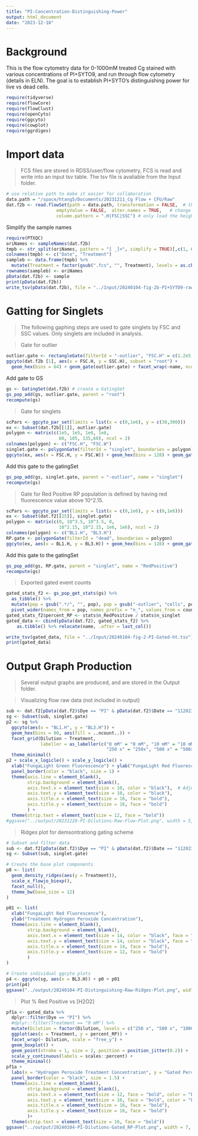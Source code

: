 ```yaml
---
title: "PI-Concentration-Distinguishing-Power"
output: html_document
date: "2023-12-18"
---
```


# Background
This is the flow cytometry data for 0-1000mM treated Cg stained with various concentrations of PI+SYTO9, and run through flow cytometry (details in ELN). The goal is to establish PI+SYTO's distinguishing power for live vs dead cells.

```r
require(tidyverse)
require(flowCore)
require(flowClust)
require(openCyto)
require(ggcyto)
require(cowplot)
require(ggrdiges)
```

# Import data
> FCS files are stored in RDSS/user/flow cytometry, FCS is read and write into an input tsv table. The tsv file is avaliable from the Input folder.

```r
# use relative path to make it easier for collaboration
data.path = "/space/htang5/Documents/20231211_Cg Flow + CFU/Raw"
dat.f2b <- read.flowSet(path = data.path, transformation = FALSE,  # the original values are already linearized. 
                   emptyValue = FALSE,  alter.names = TRUE,   # change parameter names to R format
                   column.pattern = ".H|FSC|SSC") # only load the height variables for the fluorescent parameters
```

Simplify the sample names

```r
require(PTXQC)
oriNames <- sampleNames(dat.f2b)
tmpb <- str_split(oriNames, pattern = "[ _]+", simplify = TRUE)[,c(1, 6)] 
colnames(tmpb) <- c("Date", "Treatment") 
sampleb <- data.frame(tmpb) %>% 
  mutate(Treatment = factor(gsub(".fcs", "", Treatment), levels = as.character(c(0, 20, 40, 60, 80, 100, 1000))) %>% paste(" mM", sep = "")) 
rownames(sampleb) <- oriNames
pData(dat.f2b) <- sample
print(pData(dat.f2b))
write_tsv(pData(dat.f2b), file = "../Input/20240104-fig-2b-PI+SYTO9-raw-data-ht.tsv")
```

# Gatting for Singlets
>The following gaphing steps are used to gate singlets by FSC and SSC values. Only singlets are included in analysis.

>Gate for outlier 

```r
outlier.gate <- rectangleGate(filterId = "-outlier", "FSC.H" = c(1.2e5, 1e6), "SSC.H" = c(1e2, 1e6))
ggcyto(dat.f2b [1], aes(x = FSC.H, y = SSC.H), subset = "root") +
  geom_hex(bins = 64) + geom_gate(outlier.gate) + facet_wrap(~name, ncol = 2) + ggcyto_par_set(limits = "instrument")
```
Add gate to GS
```r
gs <- GatingSet(dat.f2b) # create a GatingSet
gs_pop_add(gs, outlier.gate, parent = "root")
recompute(gs)
```

>Gate for singlets

```r
scPars <- ggcyto_par_set(limits = list(x = c(0,1e6), y = c(30,300)))
ex <- Subset(dat.f2b[[1]], outlier.gate)
polygon <- matrix(c(1e5, 1e5, 1e6, 1e6, 
                    60, 105, 135,60), ncol = 2)
colnames(polygon) <- c("FSC.H", "FSC.W")
singlet.gate <- polygonGate(filterId = "singlet", boundaries = polygon)
ggcyto(ex, aes(x = FSC.H, y = FSC.W)) + geom_hex(bins = 128) + geom_gate(singlet.gate) + geom_stats() + scPars
```


Add this gate to the gatingSet
```r
gs_pop_add(gs, singlet.gate, parent = "-outlier", name = "singlet")
recompute(gs)
```

>Gate for Red Positive
RP population is defined by having red fluorescence value above 10^2.15.

```r
scPars <- ggcyto_par_set(limits = list(x = c(0,1e6), y = c(0,1e6)))
ex <- Subset(dat.f2[[25]], singlet.gate)
polygon <- matrix(c(0, 10^3.5, 10^3.5, 0,
                    10^2.15, 10^2.15, 1e6, 1e6), ncol = 2)
colnames(polygon) <- c("BL1.H", "BL3.H")
RP.gate <- polygonGate(filterId = "dead", boundaries = polygon)
ggcyto(ex, aes(x = BL1.H, y = BL3.H)) + geom_hex(bins = 128) + geom_gate(RP.gate) + geom_stats() + scPars + scale_x_logicle() + scale_y_logicle() 
```
Add this gate to the gatingSet

```r
gs_pop_add(gs, RP.gate, parent = "singlet", name = "RedPositive")
recompute(gs)
```

>Exported gated event counts

```r
gated_stats_f2 <- gs_pop_get_stats(gs) %>% 
  as_tibble() %>% 
  mutate(pop = gsub(".*/", "", pop), pop = gsub("-outlier", "cells", pop)) %>% 
  pivot_wider(names_from = pop, names_prefix = "n_", values_from = count)
gated_stats_f2$percent_RP <- stats$n_RedPositive / stats$n_singlet
gated_data <- cbind(pData(dat.f2), gated_stats_f2) %>% 
    as.tibble() %>% relocate(name, .after = last_col())

write_tsv(gated_data, file = "../Input/20240104-fig-2-PI-Gated-ht.tsv")
print(gated_data)
```


# Output Graph Production
>Several output graphs are produced, and are stored in the Output folder.

>Visualizing flow raw data (not included in output)

```r
sub <- dat.f2[pData(dat.f2)$Dye == "PI" & pData(dat.f2)$Date == "112023"] 
sg <- Subset(sub, singlet.gate)
p2 <- sg %>% 
  ggcyto(aes(x = "BL1.H", y = "BL3.H")) + 
  geom_hex(bins = 80, aes(fill = ..ncount..)) + 
  facet_grid(Dilution ~ Treatment, 
             labeller = as_labeller(c("0 mM" = "0 mM", "10 mM" = "10 mM", "100 mM" = "100 mM", "1000 mM" = "1000 mM", 
                                      "250 x" = "250x", "500 x" = "500x", "1000 x" = "1000x", "2000 x" = "2000x"))) + 
  theme_minimal()
p2 + scale_x_logicle() + scale_y_logicle() +
  xlab("FungaLight Green Fluorescence") + ylab("FungaLight Red Fluorescence") +
  panel_border(color = "black", size = 1) +
  theme(axis.line = element_blank(),
        strip.background = element_blank(),
        axis.text.x = element_text(size = 10, color = "black"),  # Adjust size and face (bold)
        axis.text.y = element_text(size = 10, color = "black"),
        axis.title.x = element_text(size = 16, face = "bold"),
        axis.title.y = element_text(size = 16, face = "bold")
        ) + 
  theme(strip.text = element_text(size = 12, face = "bold")) 
#ggsave("../output/20231228-PI-Dilutions-Raw-Flow-Plot.png", width = 5, height = 3)
```


> Ridges plot for demsontrationg gating scheme

```r
# Subset and filter data
sub <- dat.f2[pData(dat.f2)$Dye == "PI" & pData(dat.f2)$Date == "112023" & pData(dat.f2)$Dilution == "1000 x"] 
sg <- Subset(sub, singlet.gate)

# Create the base plot components
p0 <- list(
  geom_density_ridges(aes(y = Treatment)), 
  scale_x_flowjo_biexp(),
  facet_null(),
  theme_bw(base_size = 12)
)

p01 <- list(
  xlab("FungaLight Red Fluorescence"),
  ylab("Treatment Hydrogen Peroxide Concentration"),
  theme(axis.line = element_blank(),
        strip.background = element_blank(),
        axis.text.x = element_text(size = 14, color = "black", face = "bold"),  # Adjust size and face (bold)
        axis.text.y = element_text(size = 14, color = "black", face = "bold"),
        axis.title.x = element_text(size = 14, face = "bold"),
        axis.title.y = element_text(size = 12, face = "bold")
        )
)

# Create individual ggcyto plots
p4 <- ggcyto(sg, aes(x = BL3.H)) + p0 + p01
print(p4)
ggsave("../output/20240104-PI-Distinguishing-Raw-Ridges-Plot.png", width = 5, height = 5)
```
> Plot % Red Positive vs [H2O2]

```r
pf1a <- gated_data %>%
  dplyr::filter(Dye == "PI") %>% 
  #dplyr::filter(Treatment == "0 mM") %>%
  mutate(Dilution = factor(Dilution, levels = c("250 x", "500 x", "1000 x", "2000 x"))) %>%
  ggplot(aes(x = Treatment, y = percent_RP)) +
  facet_wrap(~ Dilution, scale = "free_y") +
  geom_boxplot() +
  geom_point(stroke = 1, size = 2, position = position_jitter(0.2)) +
  scale_y_continuous(labels = scales::percent) +
  theme_minimal()
pf1a +
  labs(x = "Hydrogen Peroxide Treatment Concentration", y = "Gated Percent Red Positive Cells") +
  panel_border(color = "black", size = 1.5) +
  theme(axis.line = element_blank(),
        strip.background = element_blank(),
        axis.text.x = element_text(size = 12, face = "bold", color = "black"),  # Adjust size and face (bold)
        axis.text.y = element_text(size = 16, face = "bold", color = "black"),
        axis.title.x = element_text(size = 16, face = "bold"),
        axis.title.y = element_text(size = 16, face = "bold")
        )+ 
  theme(strip.text = element_text(size = 16, face = "bold")) 
ggsave("../output/20240104-PI-Dilutions-Gated_RP-Plot.png", width = 7, height = 5)
```















